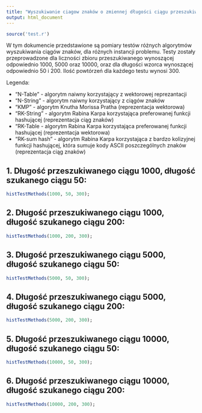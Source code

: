 ```yaml
---
title: "Wyszukiwanie ciagow znaków o zmiennej długości ciągu przeszukiwanego i stałej długości wzorca"
output: html_document
---
```


```r
source('test.r')
```

W tym dokumencie przedstawione są pomiary testów różnych algorytmów wyszukiwania ciągów znaków, dla różnych instancji problemu. Testy zostały przeprowadzone dla liczności zbioru przeszukiwanego wynoszącej odpowiednio 1000, 5000 oraz 10000, oraz dla długości wzorca wynoszącej odpowiednio 50 i 200. Ilość powtórzeń dla każdego testu wynosi 300.

Legenda:

  *  "N-Table" - algorytm naiwny korzystający z wektorowej reprezantacji
  *  "N-String" -  algorytm naiwny korzystający z ciągów znaków
  *  "KMP" - algorytm Knutha Morissa Pratha (reprezentacja wektorowa)
  *  "RK-String" - algorytm Rabina Karpa korzystająca preferowanej funkcji hashującej (reprezentacja ciąg znaków)
  *  "RK-Table - algorytm Rabina Karpa korzystająca preferowanej funkcji hashującej (reprezentacja wektorowa)
  *   "RK-sum hash" - algorytm Rabina Karpa korzystająca z bardzo kolizyjnej funkcji hashującej, która sumuje kody ASCII poszczególnych znaków (reprezentacja ciąg znaków)

1. Długość przeszukiwanego ciągu 1000, długość szukanego ciągu 50:
----------

```r
histTestMethods(1000, 50, 300);
```

2. Długość przeszukiwanego ciągu 1000, długość szukanego ciągu 200:
----------

```r
histTestMethods(1000, 200, 300);
```

3. Długość przeszukiwanego ciągu 5000, długość szukanego ciągu 50:
----------

```r
histTestMethods(5000, 50, 300);
```

4. Długość przeszukiwanego ciągu 5000, długość szukanego ciągu 200:
----------

```r
histTestMethods(5000, 200, 300);
```

5. Długość przeszukiwanego ciągu 10000, długość szukanego ciągu 50:
----------

```r
histTestMethods(10000, 50, 300);
```

6. Długość przeszukiwanego ciągu 10000, długość szukanego ciągu 200:
----------

```r
histTestMethods(10000, 200, 300);
```